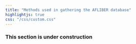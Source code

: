```yaml
---
title: "Methods used in gathering the AFLIBER database"
highlightjs: true
css: "/css/custom.css"
---
```



<h3>This section is under construction <i class="fa fa-drafting-compass"></i></h3>

<!--
### Taxonomic treatment

### Endemism

### Distribution

tatatatatt

-->
